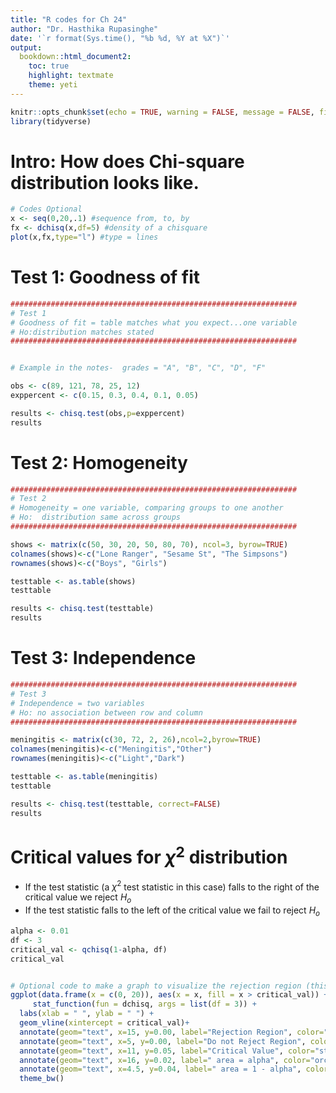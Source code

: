 ```yaml
---
title: "R codes for Ch 24"
author: "Dr. Hasthika Rupasinghe"
date: '`r format(Sys.time(), "%b %d, %Y at %X")`'
output:
  bookdown::html_document2:
    toc: true
    highlight: textmate
    theme: yeti
---
```



```r
knitr::opts_chunk$set(echo = TRUE, warning = FALSE, message = FALSE, fig.align = "center", comment = NA)
library(tidyverse)
```


# Intro: How does Chi-square distribution looks like.

```r
# Codes Optional
x <- seq(0,20,.1) #sequence from, to, by
fx <- dchisq(x,df=5) #density of a chisquare
plot(x,fx,type="l") #type = lines

```

# Test 1: Goodness of fit

```r

################################################################
# Test 1
# Goodness of fit = table matches what you expect...one variable 
# Ho:distribution matches stated
################################################################


# Example in the notes-  grades = "A", "B", "C", "D", "F"

obs <- c(89, 121, 78, 25, 12)
exppercent <- c(0.15, 0.3, 0.4, 0.1, 0.05)

results <- chisq.test(obs,p=exppercent)
results

```

# Test 2: Homogeneity

```r
################################################################
# Test 2
# Homogeneity = one variable, comparing groups to one another  
# Ho:  distribution same across groups
################################################################

shows <- matrix(c(50, 30, 20, 50, 80, 70), ncol=3, byrow=TRUE)
colnames(shows)<-c("Lone Ranger", "Sesame St", "The Simpsons")
rownames(shows)<-c("Boys", "Girls")

testtable <- as.table(shows)
testtable

results <- chisq.test(testtable)
results

```

# Test 3: Independence

```r
################################################################
# Test 3
# Independence = two variables 
# Ho: no association between row and column
################################################################

meningitis <- matrix(c(30, 72, 2, 26),ncol=2,byrow=TRUE)
colnames(meningitis)<-c("Meningitis","Other")
rownames(meningitis)<-c("Light","Dark")

testtable <- as.table(meningitis)
testtable

results <- chisq.test(testtable, correct=FALSE)
results
```


# Critical values for $\chi^2$ distribution 

  * If the test statistic (a $\chi^2$  test statistic in this case) falls to the right of the critical value we reject $H_o$
  * If the test statistic falls to the left of the critical value we fail to reject $H_o$

```r


alpha <- 0.01
df <- 3
critical_val <- qchisq(1-alpha, df)
critical_val


# Optional code to make a graph to visualize the rejection region (this graphic is not dynamic, only woks with the ex above)
ggplot(data.frame(x = c(0, 20)), aes(x = x, fill = x > critical_val)) +
     stat_function(fun = dchisq, args = list(df = 3)) +
  labs(xlab = " ", ylab = " ") +
  geom_vline(xintercept = critical_val)+
  annotate(geom="text", x=15, y=0.00, label="Rejection Region", color="red") +
  annotate(geom="text", x=5, y=0.00, label="Do not Reject Region", color="green") +
  annotate(geom="text", x=11, y=0.05, label="Critical Value", color="steelblue", angle = 90) +
  annotate(geom="text", x=16, y=0.02, label=" area = alpha", color="orchid4") +
  annotate(geom="text", x=4.5, y=0.04, label=" area = 1 - alpha", color="orchid4") +
  theme_bw()
```

